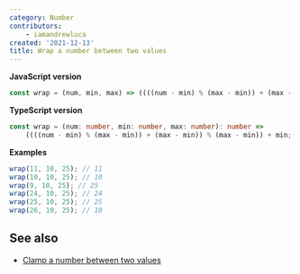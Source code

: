```yaml
---
category: Number
contributors:
    - iamandrewluca
created: '2021-12-13'
title: Wrap a number between two values
---
```


**JavaScript version**

```js wrap.js
const wrap = (num, min, max) => ((((num - min) % (max - min)) + (max - min)) % (max - min)) + min;
```

**TypeScript version**

```ts
const wrap = (num: number, min: number, max: number): number =>
    ((((num - min) % (max - min)) + (max - min)) % (max - min)) + min;
```

**Examples**

```js examples.js
wrap(11, 10, 25); // 11
wrap(10, 10, 25); // 10
wrap(9, 10, 25); // 25
wrap(24, 10, 25); // 24
wrap(25, 10, 25); // 25
wrap(26, 10, 25); // 10
```

## See also

-   [Clamp a number between two values](https://phuoc.ng/collection/1-loc/clamp-a-number-between-two-values/)
